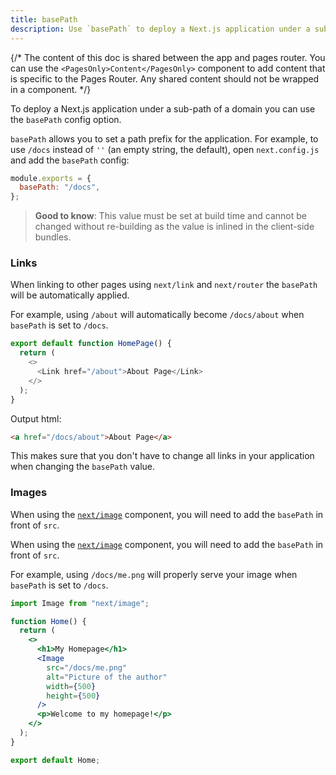 ```yaml
---
title: basePath
description: Use `basePath` to deploy a Next.js application under a sub-path of a domain.
---
```


{/* The content of this doc is shared between the app and pages router. You can use the `<PagesOnly>Content</PagesOnly>` component to add content that is specific to the Pages Router. Any shared content should not be wrapped in a component. */}

To deploy a Next.js application under a sub-path of a domain you can use the `basePath` config option.

`basePath` allows you to set a path prefix for the application. For example, to use `/docs` instead of `''` (an empty string, the default), open `next.config.js` and add the `basePath` config:

```js filename="next.config.js"
module.exports = {
  basePath: "/docs",
};
```

> **Good to know**: This value must be set at build time and cannot be changed without re-building as the value is inlined in the client-side bundles.

### Links

When linking to other pages using `next/link` and `next/router` the `basePath` will be automatically applied.

For example, using `/about` will automatically become `/docs/about` when `basePath` is set to `/docs`.

```js
export default function HomePage() {
  return (
    <>
      <Link href="/about">About Page</Link>
    </>
  );
}
```

Output html:

```html
<a href="/docs/about">About Page</a>
```

This makes sure that you don't have to change all links in your application when changing the `basePath` value.

### Images

<AppOnly>

When using the [`next/image`](/docs/app/api-reference/components/image) component, you will need to add the `basePath` in front of `src`.

</AppOnly>

<PagesOnly>

When using the [`next/image`](/docs/pages/api-reference/components/image) component, you will need to add the `basePath` in front of `src`.

</PagesOnly>

For example, using `/docs/me.png` will properly serve your image when `basePath` is set to `/docs`.

```jsx
import Image from "next/image";

function Home() {
  return (
    <>
      <h1>My Homepage</h1>
      <Image
        src="/docs/me.png"
        alt="Picture of the author"
        width={500}
        height={500}
      />
      <p>Welcome to my homepage!</p>
    </>
  );
}

export default Home;
```
